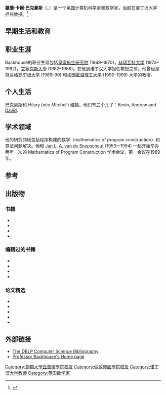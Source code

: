 {{Orphan|time=2016-12-17T12:48:04+00:00}}

{{Infobox scientist
|name              = 羅蘭·卡爾·巴克豪斯<br>Roland Carl Backhouse
|image             = Roland backhouse.jpg
|image_size        =
|alt               =
|caption           = 羅蘭·卡爾·巴克豪斯（2009年）
|birth_date        = {{Birth date and age|1948|08|18}}
|birth_place       = [[英格兰|英格兰]][[米德爾斯堡|米德爾斯堡]]
|death_date        =
|death_place       =
|residence         = [[英格兰|英格兰]][[诺丁汉|诺丁汉]]
|citizenship       =英國、荷蘭
|nationality       =
|ethnicity         =
|fields            = [[電子計算機|電子計算機]]
|workplaces        = [[諾汀罕大學|諾汀罕大學]]
|alma_mater        = [[剑桥大学丘吉尔学院|剑桥大学丘吉尔学院]]<br />[[伦敦帝国学院|伦敦帝国学院]]
|doctoral_advisor  = Jim Cunningham
|academic_advisors =
|doctoral_students =
|notable_students  =
|known_for         = Program construction, algorithmic problem solving
|author_abbrev_bot =
|author_abbrev_zoo =
|influences        = T J (Paddy) MacDonald, [[艾兹赫尔·戴克斯特拉|艾兹赫尔·戴克斯特拉]],<br/> [[David_Gries|David Gries]], [[東尼·霍爾|東尼·霍爾]]
|influenced        =
|awards            =
|signature         = <!--(filename only)-->
|signature_alt     =
|footnotes         =
}}

'''羅蘭·卡爾·巴克豪斯'''（{{lang-en|Roland Carl Backhouse}}，{{bd|1948年|8月18日|}}）是一个英国计算机科学家和数学家，当前在诺丁汉大学担任教授。<ref>{{Cite web|url=http://www.nottingham.ac.uk/computerscience/People/roland.backhouse|title=People look-up - The University of Nottingham|work=nottingham.ac.uk|accessdate=18 February 2010|archive-date=2020-10-19|archive-url=https://web.archive.org/web/20201019231405/https://www.nottingham.ac.uk/computerscience/people/roland.backhouse|dead-url=no}}</ref>

==早期生活和教育==

==职业生涯==
Backhouse的职业生涯包括[[皇家航空研究院|皇家航空研究院]] (1969–1970)，[[赫瑞瓦特大学|赫瑞瓦特大学]] (1973–1982)，[[艾塞克斯大學|艾塞克斯大學]] (1982–1986)。在他到诺丁汉大学担任教授之前，他曾经是荷兰[[格罗宁根大学|格罗宁根大学]] (1986–90) 和[[埃因霍温理工大学|埃因霍温理工大学]] (1990–1999) 大学的教授。

==个人生活==
巴克豪斯和 Hilary (née Mitchell) 结婚，他们有三个儿子：Kevin, Andrew and [[David_Backhouse|David]].

==学术领域==
他的研究领域包括程序构建的数学（mathematics of program construction）和算法问题解决。他和 [[Jan_L._A._van_de_Snepscheut|Jan L. A. van de Snepscheut]] (1953—1994) 一起开始举办两年一次的 Mathematics of Program Construction 学术会议，第一会议在1989年。

==参考==
{{Reflist}}

==出版物==
===书籍===
*{{Cite book|publisher=Wiley|isbn=978-0-470-68453-5|last=Backhouse|first=Roland|title=Algorithmic problem solving|url=https://archive.org/details/algorithmicprobl0000back|location=Chichester|year=2011}}
*{{Cite book|publisher = Wiley|isbn=978-0-470-84882-1|last=Backhouse|first=Roland|title=Program construction: calculating implementations from specifications|location=Chichester|year=2003}}
*{{Cite book|publisher=Prentice-Hall International|isbn=978-0-13-729153-3|last=Backhouse|first=Roland|title=Program construction and verification|url=https://archive.org/details/programconstruct0000back|location=Englewood Cliffs N.J.|year = 1986}}
*{{Cite book|publisher=Prentice-Hall International|isbn=978-0-13-879999-1|last=Backhouse|first=Roland|title=Syntax of programming languages|url=https://archive.org/details/syntaxofprogramm0000back|location=Englewood Cliffs, N.J.|series=Prentice-Hall International series in computer science|year=1979}}
===编辑过的书籍===
*{{Cite book|publisher=Springer|isbn=978-3-540-76785-5|last=Backhouse|first=Roland|coauthors=[[Jeremy_Gibbons|Jeremy Gibbons]], [[Ralph_Hinze|Ralph Hinze]], [[Johan_Jeuring|Johan Jeuring]]|title=Datatype-generic programming: international spring school, SSDGP 2006, Nottingham, UK April 24–27, 2006, revised lectures|location=Berlin|series=International Spring School on Datatype-Generic Programming|year=2007}}
*{{Cite book|publisher=Springer|isbn=978-3-540-20194-6|last=Backhouse|first=Roland|coauthors=Jeremy Gibbons|title=Generic programming: advanced lectures [lectures presented at a Summer School on Generic Programming held at the University of Oxford in August 2002]|location=Berlin|series=Summer School on Generic Programming|year=2003}}
*{{Cite book|publisher=Springer|isbn=978-3-540-43613-3|last=Backhouse|first=Roland|coauthors=Roy L. Crole, Jeremy Gibbons|title=Algebraic and coalgebraic methods in the mathematics of program construction: international summer school and workshop Oxford, UK, April 10–14, 2000, revised lectures|location=Berlin; New York|year=2002}}
*{{Cite book|publisher=Springer|isbn=3-540-67727-5|last=Backhouse|first=Roland|coauthors=Jose N. Oliveira|title=Mathematics of Program Construction 2000|location=Berlin; New York|year=2000}}

===论文精选===
*{{cite journal
| last        =
| first       =
| authorlink  =
| coauthors   = Backhouse RC, Carre BA
| editor-last =
| editor-first=
| editor-link =
| date        =
| year        = 1975
| month       =
| title       = Regular algebra applied to path-finding problems
| trans_title =
| journal     = Journal of the institute of mathematics and its applications
| volume      = 15
| issue       = 2
| series      =
| pages       = 161–186
| publisher   =
| location    =
| issn        =
| pmid        =
| pmc         =
| doi         =
| bibcode     =
| oclc        =
| id          =
| url         =
| language    =
| format      =
| accessdate  =
| laysummary  =
| laysource   =
| laydate     =
| quote       =
| ref         =
| postscript  =
}}
*{{cite journal
| last        =
| first       =
| authorlink  =
| coauthors   = Backhouse, R; Jansson, P; Jeuring, J, et al.
| editor-last =
| editor-first=
| editor-link =
| date        =
| year        = 1999
| month       =
| title       = Generic programming - An introduction
| trans_title = Conference Information: 3rd International School on Advanced Functional Programming (AFP 98),September 12–19, 1998 Braga Portugal
| journal     = Advanced functional programming
| volume      = 1608
| issue       =
| series      =
| pages       = 28–115
| publisher   =
| location    =
| issn        =
| pmid        =
| pmc         =
| doi         =
| bibcode     =
| oclc        =
| id          =
| url         =
| language    =
| format      =
| accessdate  =
| laysummary  =
| laysource   =
| laydate     =
| quote       =
| ref         =
| postscript  =
}}
*{{cite journal
| last        =
| first       =
| authorlink  =
| coauthors   = Doornbos, H; Backhouse, R; vanderWoude, J
| editor-last =
| editor-first=
| editor-link =
| title       = A calculational approach to mathematical induction
| trans_title =
| journal     = Theoretical computer science
| volume      = 179
| issue       = 1-2
| series      =
| pages       = 103–135
| publisher   =
| location    =
| issn        =
| pmid        =
| pmc         =
| doi         =
| bibcode     =
| oclc        =
| id          =
| url         =
| language    =
| format      =
| accessdate  =
| laysummary  =
| laysource   =
| laydate     =
| quote       =
| ref         =
| postscript  =
|date=June 1997}}
*{{cite journal
| last        =
| first       =
| authorlink  = Backhouse, R
| coauthors   =
| editor-last =
| editor-first=
| editor-link =
| date        =
| year        = 2002
| month       =
| title       = Galois connections and fixed point calculus
| trans_title = Conference Information: International Summer School and Workshop on Algebraic and Coalgebraic Methods in the Mathematics of Program Construction, Date: April 10–14, 2000 Univ Oxford Oxford England
| journal     = Algebraic and Coalgebraic Methods in the Mathematics of Program Construction
| volume      = 2297
| issue       =
| series      =
| pages       = 89–148
| publisher   =
| location    =
| issn        =
| pmid        =
| pmc         =
| doi         =
| bibcode     =
| oclc        =
| id          =
| url         =
| language    =
| format      =
| accessdate  =
| laysummary  =
| laysource   =
| laydate     =
| quote       =
| ref         =
| postscript  =
}}
*{{cite journal
| last        =
| first       =
| authorlink  =
| coauthors   = Doornbos, H; Backhouse, R
| editor-last =
| editor-first=
| editor-link =
| date        =
| year        = 1996
| month       =
| title       = Reductivity
| trans_title = Conference Information: 3rd International Conference on the Mathematics of Program Construction, Date: JUL 17-21, 1995 Kloster Irsee Germany
| journal     = Science of Computer Programming
| volume      = 26
| issue       = 1-3
| series      =
| pages       = 217–236
| publisher   =
| location    =
| issn        =
| pmid        =
| pmc         =
| doi         =
| bibcode     =
| oclc        =
| id          =
| url         =https://archive.org/details/sim_science-of-computer-programming_1996-05_26_1-3/page/217
| language    =
| format      =
| accessdate  =
| laysummary  =
| laysource   =
| laydate     =
| quote       =
| ref         =
| postscript  =
}}

==外部链接==
* [http://www.informatik.uni-trier.de/~ley/db/indices/a-tree/b/Backhouse:Roland_Carl.html The DBLP Computer Science Bibliography] {{Wayback|url=http://www.informatik.uni-trier.de/~ley/db/indices/a-tree/b/Backhouse:Roland_Carl.html |date=20120328113052 }}
* [http://www.cs.nott.ac.uk/~rcb/ Professor Backhouse's Home page] {{Wayback|url=http://www.cs.nott.ac.uk/~rcb/ |date=20150711101920 }}

{{Authority control}}

{{DEFAULTSORT:Backhouse, Roland Carl}}
[[Category:劍橋大學丘吉爾學院校友|Category:劍橋大學丘吉爾學院校友]]
[[Category:倫敦帝國學院校友|Category:倫敦帝國學院校友]]
[[Category:诺丁汉大学教师|Category:诺丁汉大学教师]]
[[Category:英国数学家|Category:英国数学家]]